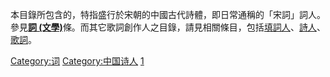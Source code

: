 {{Catnav|頁面分類|社会|文化|文学|作家}}
{{Catnav|頁面分類|社会|人物|各職業人物|作家}}
{{Catnav|頁面分類|人物|各職業人物|艺术家|作家}}
{{Catnav|頁面分類|人物|各職業人物|作家}}
{{Catnav|頁面分類|人文學科|艺术|艺术家|作家}}
{{Catnav|頁面分類|人文學科|艺术|文学|作家}}
{{Catnav|頁面分類|人文學科|文学|作家}}

{{catmore}}本目錄所包含的，特指盛行於宋朝的中國古代詩體，即日常通稱的「宋詞」詞人。參見'''[[詞_(文學)|詞 (文學)]]'''條。而其它歌詞創作人之目錄，請見相關條目，包括[[:Category:填詞人|填詞人]]、[[:Category:诗人|詩人]]、[[:Category:歌詞|歌詞]]。

[[Category:词|Category:词]]
[[Category:中国诗人|Category:中国诗人]]
[[Category:文化創意類|1]]